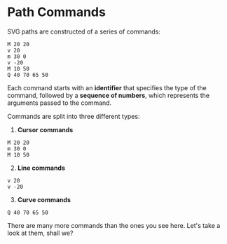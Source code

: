 # Path Commands

SVG paths are constructed of a series of commands:

```
M 20 20
v 20
m 30 0
v -20
M 10 50
Q 40 70 65 50
```

Each command starts with an **identifier** that specifies the type of the command, followed by a **sequence of numbers**, which represents the arguments passed to the command.

Commands are split into three different types:

1. **Cursor commands**

```
M 20 20
m 30 0
M 10 50
```

2. **Line commands**

```
v 20
v -20
```

3. **Curve commands**

```
Q 40 70 65 50
```

There are many more commands than the ones you see here. Let's take a look at them, shall we?
